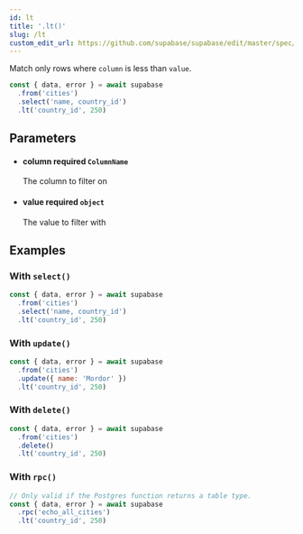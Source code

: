 ```yaml
---
id: lt
title: '.lt()'
slug: /lt
custom_edit_url: https://github.com/supabase/supabase/edit/master/spec/supabase_js_v2_legacy.yml
---
```



Match only rows where `column` is less than `value`.

```js
const { data, error } = await supabase
  .from('cities')
  .select('name, country_id')
  .lt('country_id', 250)
```

## Parameters

<ul className="method-list-group">
  
<li className="method-list-item">
  <h4 className="method-list-item-label">
    <span className="method-list-item-label-name">
      column
    </span>
    <span className="method-list-item-label-badge required">
      required
    </span>
    <span className="method-list-item-validation">
      <code>ColumnName</code>
    </span>
  </h4>
  <div class="method-list-item-description">

The column to filter on

  </div>
  
</li>

<li className="method-list-item">
  <h4 className="method-list-item-label">
    <span className="method-list-item-label-name">
      value
    </span>
    <span className="method-list-item-label-badge required">
      required
    </span>
    <span className="method-list-item-validation">
      <code>object</code>
    </span>
  </h4>
  <div class="method-list-item-description">

The value to filter with

  </div>
  
</li>

</ul>

## Examples

### With `select()`

```js
const { data, error } = await supabase
  .from('cities')
  .select('name, country_id')
  .lt('country_id', 250)
```

### With `update()`

```js
const { data, error } = await supabase
  .from('cities')
  .update({ name: 'Mordor' })
  .lt('country_id', 250)
```

### With `delete()`

```js
const { data, error } = await supabase
  .from('cities')
  .delete()
  .lt('country_id', 250)
```

### With `rpc()`

```js
// Only valid if the Postgres function returns a table type.
const { data, error } = await supabase
  .rpc('echo_all_cities')
  .lt('country_id', 250)
```
